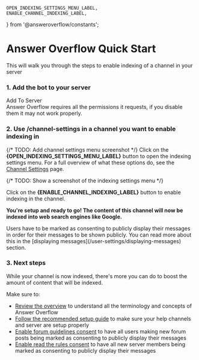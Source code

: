 	OPEN_INDEXING_SETTINGS_MENU_LABEL,
	ENABLE_CHANNEL_INDEXING_LABEL,
} from '@answeroverflow/constants';

# Answer Overflow Quick Start

This will walk you through the steps to enable indexing of a channel in your server

### 1. Add the bot to your server

<div className="flex flex-row justify-center">
	<LinkButton href="https://discord.com/oauth2/authorize?client_id=958907348389339146&permissions=328565083201&scope=bot+applications.commands">
		Add To Server
	</LinkButton>
</div>

<Callout>
	Answer Overflow requires all the permissions it requests, if you disable them
	it may not work properly.
</Callout>

### 2. Use /channel-settings in a channel you want to enable indexing in

{/* TODO: Add channel settings menu screenshot */}
Click on the **{OPEN_INDEXING_SETTINGS_MENU_LABEL}** button to open the indexing settings menu.
For a full overview of what these options do, see the [Channel Settings](/channel-settings) page.

{/* TODO: Show a screenshot of the indexing settings menu */}

Click on the **{ENABLE_CHANNEL_INDEXING_LABEL}** button to enable indexing in the channel.

**You're setup and ready to go! The content of this channel will now be indexed into web search engines like Google.**

<Callout type="error" emoji="❗">
	Users have to be marked as consenting to publicly display their messages in
	order for their messages to be shown publicly. You can read more about this in
	the [displaying messages](/user-settings/displaying-messages) section.
</Callout>

### 3. Next steps

While your channel is now indexed, there's more you can do to boost the amount of content that will be indexed.

Make sure to:

- [Review the overview](/) to understand all the terminology and concepts of Answer Overflow
- [Follow the recommended setup guide](/recommended-setup) to make sure your help channels and server are setup properly
- [Enable forum guidelines consent](/channel-settings/forum-guidelines-consent) to have all users making new forum posts being marked as consenting to publicly display their messages
- [Enable read the rules consent](/server-settings/read-the-rules-consent) to have all new server members being marked as consenting to publicly display their messages
